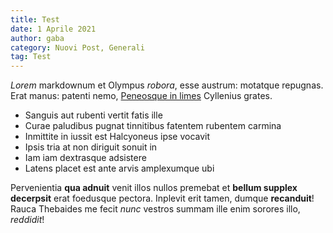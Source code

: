```yaml
---
title: Test
date: 1 Aprile 2021
author: gaba
category: Nuovi Post, Generali
tag: Test
---
```


*Lorem* markdownum et Olympus *robora*, esse austrum: motatque repugnas. Erat
manus: patenti nemo, [Peneosque in limes](http://www.ceram-per.com/dura)
Cyllenius grates.

- Sanguis aut rubenti vertit fatis ille
- Curae paludibus pugnat tinnitibus fatentem rubentem carmina
- Inmittite in iussit est Halcyoneus ipse vocavit
- Ipsis tria at non diriguit sonuit in
- Iam iam dextrasque adsistere
- Latens placet est ante arvis amplexumque ubi

Pervenientia **qua adnuit** venit illos nullos premebat et **bellum supplex
decerpsit** erat foedusque pectora. Inplevit erit tamen, dumque **recanduit**!
Rauca Thebaides me fecit *nunc* vestros summam ille enim sorores illo,
*reddidit*!
